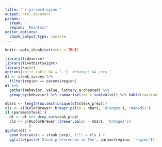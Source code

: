 ```yaml
---
title: "`r params$region`"
output: html_document
params:
  steak: ''
  region: 'Mountain'
editor_options: 
  chunk_output_type: console
---
```


```r
knitr::opts_chunk$set(echo = TRUE)
```


```r
library(tidyverse)
library(fivethirtyeight)
library(knitr)
options(knitr.kable.NA = '-')  #changes NA into `-`
dt <- steak_survey %>% 
  filter(region == params$region) 
dt %>% 
  gather(behavior, value, lottery_a:cheated) %>% 
  group_by(behavior) %>% summarise(tot = sum(value)) %>% kable(caption = "Behaviors of the surveyees")
```


```r
nbars <- length(na.omit(unique(dt$steak_prep)))
cls <- c(RColorBrewer::brewer.pal(n = nbars, 'Oranges'), "#4b4d51")
if (params$steak) {
  dt <- dt %>% drop_na(steak_prep) 
  cls <- c(RColorBrewer::brewer.pal(n = nbars, 'Oranges'))
           }
ggplot(dt) +
  geom_bar(aes(x = steak_prep), fill = cls ) +
  ggtitle(paste('Steak preferences in the', params$region, 'region'))
```